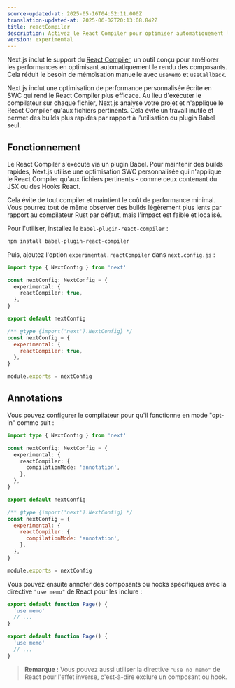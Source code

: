 ```yaml
---
source-updated-at: 2025-05-16T04:52:11.000Z
translation-updated-at: 2025-06-02T20:13:08.842Z
title: reactCompiler
description: Activez le React Compiler pour optimiser automatiquement le rendu des composants.
version: experimental
---
```


Next.js inclut le support du [React Compiler](https://react.dev/learn/react-compiler), un outil conçu pour améliorer les performances en optimisant automatiquement le rendu des composants. Cela réduit le besoin de mémoïsation manuelle avec `useMemo` et `useCallback`.

Next.js inclut une optimisation de performance personnalisée écrite en SWC qui rend le React Compiler plus efficace. Au lieu d'exécuter le compilateur sur chaque fichier, Next.js analyse votre projet et n'applique le React Compiler qu'aux fichiers pertinents. Cela évite un travail inutile et permet des builds plus rapides par rapport à l'utilisation du plugin Babel seul.

## Fonctionnement

Le React Compiler s'exécute via un plugin Babel. Pour maintenir des builds rapides, Next.js utilise une optimisation SWC personnalisée qui n'applique le React Compiler qu'aux fichiers pertinents - comme ceux contenant du JSX ou des Hooks React.

Cela évite de tout compiler et maintient le coût de performance minimal. Vous pourrez tout de même observer des builds légèrement plus lents par rapport au compilateur Rust par défaut, mais l'impact est faible et localisé.

Pour l'utiliser, installez le `babel-plugin-react-compiler` :

```bash filename="Terminal"
npm install babel-plugin-react-compiler
```

Puis, ajoutez l'option `experimental.reactCompiler` dans `next.config.js` :

```ts filename="next.config.ts" switcher
import type { NextConfig } from 'next'

const nextConfig: NextConfig = {
  experimental: {
    reactCompiler: true,
  },
}

export default nextConfig
```

```js filename="next.config.js" switcher
/** @type {import('next').NextConfig} */
const nextConfig = {
  experimental: {
    reactCompiler: true,
  },
}

module.exports = nextConfig
```

## Annotations

Vous pouvez configurer le compilateur pour qu'il fonctionne en mode "opt-in" comme suit :

```ts filename="next.config.ts" switcher
import type { NextConfig } from 'next'

const nextConfig: NextConfig = {
  experimental: {
    reactCompiler: {
      compilationMode: 'annotation',
    },
  },
}

export default nextConfig
```

```js filename="next.config.js" switcher
/** @type {import('next').NextConfig} */
const nextConfig = {
  experimental: {
    reactCompiler: {
      compilationMode: 'annotation',
    },
  },
}

module.exports = nextConfig
```

Vous pouvez ensuite annoter des composants ou hooks spécifiques avec la directive `"use memo"` de React pour les inclure :

```ts filename="app/page.tsx" switcher
export default function Page() {
  'use memo'
  // ...
}
```

```js filename="app/page.js" switcher
export default function Page() {
  'use memo'
  // ...
}
```

> **Remarque :** Vous pouvez aussi utiliser la directive `"use no memo"` de React pour l'effet inverse, c'est-à-dire exclure un composant ou hook.